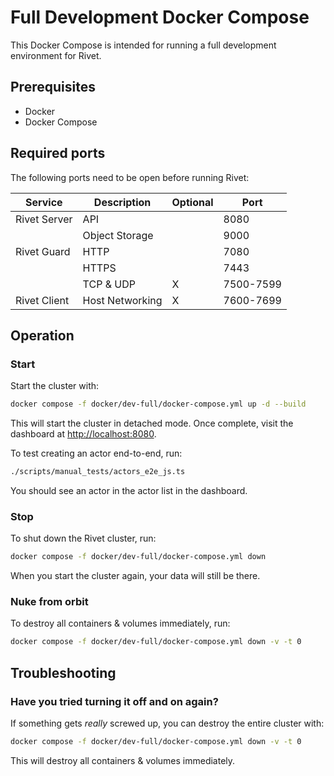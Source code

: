 
# Full Development Docker Compose

This Docker Compose is intended for running a full development environment for Rivet.

## Prerequisites

- Docker
- Docker Compose

## Required ports

The following ports need to be open before running Rivet:

| Service      | Description     | Optional | Port      |
| ------------ | --------------- | -------- | --------- |
| Rivet Server | API             |          | 8080      |
|              | Object Storage  |          | 9000      |
| Rivet Guard  | HTTP            |          | 7080      |
|              | HTTPS           |          | 7443      |
|              | TCP & UDP       | X        | 7500-7599 |
| Rivet Client | Host Networking | X        | 7600-7699 |

## Operation

### Start

Start the cluster with:

```bash
docker compose -f docker/dev-full/docker-compose.yml up -d --build
```

This will start the cluster in detached mode. Once complete, visit the dashboard at
[http://localhost:8080](http://localhost:8080).

To test creating an actor end-to-end, run:

```bash
./scripts/manual_tests/actors_e2e_js.ts
```

You should see an actor in the actor list in the dashboard.

### Stop

To shut down the Rivet cluster, run:

```bash
docker compose -f docker/dev-full/docker-compose.yml down
```

When you start the cluster again, your data will still be there.

### Nuke from orbit

To destroy all containers & volumes immediately, run:

```bash
docker compose -f docker/dev-full/docker-compose.yml down -v -t 0
```

## Troubleshooting

### Have you tried turning it off and on again?

If something gets _really_ screwed up, you can destroy the entire cluster with:

```bash
docker compose -f docker/dev-full/docker-compose.yml down -v -t 0
```

This will destroy all containers & volumes immediately.

